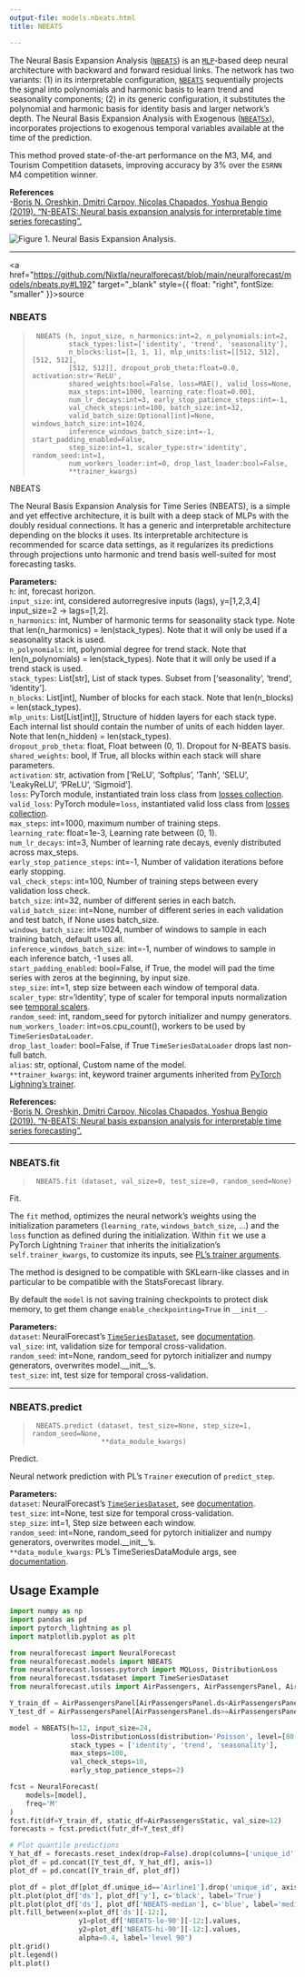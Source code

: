 ```yaml
---
output-file: models.nbeats.html
title: NBEATS

---
```


The Neural Basis Expansion Analysis
([`NBEATS`](https://Nixtla.github.io/neuralforecast/models.nbeats.html#nbeats))
is an
[`MLP`](https://Nixtla.github.io/neuralforecast/models.mlp.html#mlp)-based
deep neural architecture with backward and forward residual links. The
network has two variants: (1) in its interpretable configuration,
[`NBEATS`](https://Nixtla.github.io/neuralforecast/models.nbeats.html#nbeats)
sequentially projects the signal into polynomials and harmonic basis to
learn trend and seasonality components; (2) in its generic
configuration, it substitutes the polynomial and harmonic basis for
identity basis and larger network’s depth. The Neural Basis Expansion
Analysis with Exogenous
([`NBEATSx`](https://Nixtla.github.io/neuralforecast/models.nbeatsx.html#nbeatsx)),
incorporates projections to exogenous temporal variables available at
the time of the prediction.

This method proved state-of-the-art performance on the M3, M4, and
Tourism Competition datasets, improving accuracy by 3% over the `ESRNN`
M4 competition winner.

**References**<br/> -[Boris N. Oreshkin, Dmitri Carpov, Nicolas Chapados,
Yoshua Bengio (2019). “N-BEATS: Neural basis expansion analysis for
interpretable time series
forecasting”.](https://arxiv.org/abs/1905.10437)

![Figure 1. Neural Basis Expansion Analysis.](imgs_models/nbeats.png)

------------------------------------------------------------------------

<a
href="https://github.com/Nixtla/neuralforecast/blob/main/neuralforecast/models/nbeats.py#L192"
target="_blank" style={{ float: "right", fontSize: "smaller" }}>source</a>

### NBEATS

> ``` text
>  NBEATS (h, input_size, n_harmonics:int=2, n_polynomials:int=2,
>          stack_types:list=['identity', 'trend', 'seasonality'],
>          n_blocks:list=[1, 1, 1], mlp_units:list=[[512, 512], [512, 512],
>          [512, 512]], dropout_prob_theta:float=0.0, activation:str='ReLU',
>          shared_weights:bool=False, loss=MAE(), valid_loss=None,
>          max_steps:int=1000, learning_rate:float=0.001,
>          num_lr_decays:int=3, early_stop_patience_steps:int=-1,
>          val_check_steps:int=100, batch_size:int=32,
>          valid_batch_size:Optional[int]=None, windows_batch_size:int=1024,
>          inference_windows_batch_size:int=-1, start_padding_enabled=False,
>          step_size:int=1, scaler_type:str='identity', random_seed:int=1,
>          num_workers_loader:int=0, drop_last_loader:bool=False,
>          **trainer_kwargs)
> ```

NBEATS

The Neural Basis Expansion Analysis for Time Series (NBEATS), is a
simple and yet effective architecture, it is built with a deep stack of
MLPs with the doubly residual connections. It has a generic and
interpretable architecture depending on the blocks it uses. Its
interpretable architecture is recommended for scarce data settings, as
it regularizes its predictions through projections unto harmonic and
trend basis well-suited for most forecasting tasks.

**Parameters:**<br/> `h`: int, forecast horizon.<br/> `input_size`: int,
considered autorregresive inputs (lags), y=\[1,2,3,4\] input_size=2 -\>
lags=\[1,2\].<br/> `n_harmonics`: int, Number of harmonic terms for
seasonality stack type. Note that len(n_harmonics) = len(stack_types).
Note that it will only be used if a seasonality stack is used.<br/>
`n_polynomials`: int, polynomial degree for trend stack. Note that
len(n_polynomials) = len(stack_types). Note that it will only be used if
a trend stack is used.<br/> `stack_types`: List\[str\], List of stack
types. Subset from \[‘seasonality’, ‘trend’, ‘identity’\].<br/>
`n_blocks`: List\[int\], Number of blocks for each stack. Note that
len(n_blocks) = len(stack_types).<br/> `mlp_units`: List\[List\[int\]\],
Structure of hidden layers for each stack type. Each internal list
should contain the number of units of each hidden layer. Note that
len(n_hidden) = len(stack_types).<br/> `dropout_prob_theta`: float, Float
between (0, 1). Dropout for N-BEATS basis.<br/> `shared_weights`: bool,
If True, all blocks within each stack will share parameters. <br/>
`activation`: str, activation from \[‘ReLU’, ‘Softplus’, ‘Tanh’, ‘SELU’,
‘LeakyReLU’, ‘PReLU’, ‘Sigmoid’\].<br/> `loss`: PyTorch module,
instantiated train loss class from [losses
collection](https://nixtla.github.io/neuralforecast/losses.pytorch.html).<br/>
`valid_loss`: PyTorch module=`loss`, instantiated valid loss class from
[losses
collection](https://nixtla.github.io/neuralforecast/losses.pytorch.html).<br/>
`max_steps`: int=1000, maximum number of training steps.<br/>
`learning_rate`: float=1e-3, Learning rate between (0, 1).<br/>
`num_lr_decays`: int=3, Number of learning rate decays, evenly
distributed across max_steps.<br/> `early_stop_patience_steps`: int=-1,
Number of validation iterations before early stopping.<br/>
`val_check_steps`: int=100, Number of training steps between every
validation loss check.<br/> `batch_size`: int=32, number of different
series in each batch.<br/> `valid_batch_size`: int=None, number of
different series in each validation and test batch, if None uses
batch_size.<br/> `windows_batch_size`: int=1024, number of windows to
sample in each training batch, default uses all.<br/>
`inference_windows_batch_size`: int=-1, number of windows to sample in
each inference batch, -1 uses all.<br/> `start_padding_enabled`:
bool=False, if True, the model will pad the time series with zeros at
the beginning, by input size.<br/> `step_size`: int=1, step size between
each window of temporal data.<br/> `scaler_type`: str=‘identity’, type of
scaler for temporal inputs normalization see [temporal
scalers](https://nixtla.github.io/neuralforecast/common.scalers.html).<br/>
`random_seed`: int, random_seed for pytorch initializer and numpy
generators.<br/> `num_workers_loader`: int=os.cpu_count(), workers to be
used by `TimeSeriesDataLoader`.<br/> `drop_last_loader`: bool=False, if
True `TimeSeriesDataLoader` drops last non-full batch.<br/> `alias`: str,
optional, Custom name of the model.<br/> `**trainer_kwargs`: int, keyword
trainer arguments inherited from [PyTorch Lighning’s
trainer](https://pytorch-lightning.readthedocs.io/en/stable/api/pytorch_lightning.trainer.trainer.Trainer.html?highlight=trainer).<br/>

**References:**<br/> -[Boris N. Oreshkin, Dmitri Carpov, Nicolas
Chapados, Yoshua Bengio (2019). “N-BEATS: Neural basis expansion
analysis for interpretable time series
forecasting”.](https://arxiv.org/abs/1905.10437)

------------------------------------------------------------------------

### NBEATS.fit

> ``` text
>  NBEATS.fit (dataset, val_size=0, test_size=0, random_seed=None)
> ```

Fit.

The `fit` method, optimizes the neural network’s weights using the
initialization parameters (`learning_rate`, `windows_batch_size`, …) and
the `loss` function as defined during the initialization. Within `fit`
we use a PyTorch Lightning `Trainer` that inherits the initialization’s
`self.trainer_kwargs`, to customize its inputs, see [PL’s trainer
arguments](https://pytorch-lightning.readthedocs.io/en/stable/api/pytorch_lightning.trainer.trainer.Trainer.html?highlight=trainer).

The method is designed to be compatible with SKLearn-like classes and in
particular to be compatible with the StatsForecast library.

By default the `model` is not saving training checkpoints to protect
disk memory, to get them change `enable_checkpointing=True` in
`__init__`.

**Parameters:**<br/> `dataset`: NeuralForecast’s
[`TimeSeriesDataset`](https://Nixtla.github.io/neuralforecast/tsdataset.html#timeseriesdataset),
see
[documentation](https://nixtla.github.io/neuralforecast/tsdataset.html).<br/>
`val_size`: int, validation size for temporal cross-validation.<br/>
`random_seed`: int=None, random_seed for pytorch initializer and numpy
generators, overwrites model.\_\_init\_\_’s.<br/> `test_size`: int, test
size for temporal cross-validation.<br/>

------------------------------------------------------------------------

### NBEATS.predict

> ``` text
>  NBEATS.predict (dataset, test_size=None, step_size=1, random_seed=None,
>                  **data_module_kwargs)
> ```

Predict.

Neural network prediction with PL’s `Trainer` execution of
`predict_step`.

**Parameters:**<br/> `dataset`: NeuralForecast’s
[`TimeSeriesDataset`](https://Nixtla.github.io/neuralforecast/tsdataset.html#timeseriesdataset),
see
[documentation](https://nixtla.github.io/neuralforecast/tsdataset.html).<br/>
`test_size`: int=None, test size for temporal cross-validation.<br/>
`step_size`: int=1, Step size between each window.<br/> `random_seed`:
int=None, random_seed for pytorch initializer and numpy generators,
overwrites model.\_\_init\_\_’s.<br/> `**data_module_kwargs`: PL’s
TimeSeriesDataModule args, see
[documentation](https://pytorch-lightning.readthedocs.io/en/1.6.1/extensions/datamodules.html#using-a-datamodule).

## Usage Example

```python
import numpy as np
import pandas as pd
import pytorch_lightning as pl
import matplotlib.pyplot as plt

from neuralforecast import NeuralForecast
from neuralforecast.models import NBEATS
from neuralforecast.losses.pytorch import MQLoss, DistributionLoss
from neuralforecast.tsdataset import TimeSeriesDataset
from neuralforecast.utils import AirPassengers, AirPassengersPanel, AirPassengersStatic

Y_train_df = AirPassengersPanel[AirPassengersPanel.ds<AirPassengersPanel['ds'].values[-12]] # 132 train
Y_test_df = AirPassengersPanel[AirPassengersPanel.ds>=AirPassengersPanel['ds'].values[-12]].reset_index(drop=True) # 12 test

model = NBEATS(h=12, input_size=24,
               loss=DistributionLoss(distribution='Poisson', level=[80, 90]),
               stack_types = ['identity', 'trend', 'seasonality'],
               max_steps=100,
               val_check_steps=10,
               early_stop_patience_steps=2)

fcst = NeuralForecast(
    models=[model],
    freq='M'
)
fcst.fit(df=Y_train_df, static_df=AirPassengersStatic, val_size=12)
forecasts = fcst.predict(futr_df=Y_test_df)

# Plot quantile predictions
Y_hat_df = forecasts.reset_index(drop=False).drop(columns=['unique_id','ds'])
plot_df = pd.concat([Y_test_df, Y_hat_df], axis=1)
plot_df = pd.concat([Y_train_df, plot_df])

plot_df = plot_df[plot_df.unique_id=='Airline1'].drop('unique_id', axis=1)
plt.plot(plot_df['ds'], plot_df['y'], c='black', label='True')
plt.plot(plot_df['ds'], plot_df['NBEATS-median'], c='blue', label='median')
plt.fill_between(x=plot_df['ds'][-12:], 
                 y1=plot_df['NBEATS-lo-90'][-12:].values, 
                 y2=plot_df['NBEATS-hi-90'][-12:].values,
                 alpha=0.4, label='level 90')
plt.grid()
plt.legend()
plt.plot()
```

